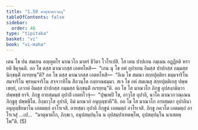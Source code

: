 ```yaml
---
title: "1.50 มาตุฆาตกวตฺถุ"
tableOfContents: false
sidebar:
  order: 46
type: "tipitaka"
basket: "vi"
book: "vi-maha"
---
```



<DynamicBreadcrumb />

<Division number="112" book="vi-maha">

<Paragraph number="486" book="vi-maha">
เตน โข ปน สมเยน อญฺญตโร มาณวโก มาตรํ ชีวิตา โวโรเปสิ. โส เตน ปาปเกน กมฺเมน อฏฺฏียติ หรายติ ชิคุจฺฉติ. อถ โข ตสฺส มาณวกสฺส เอตทโหสิ—  “เกน นุ โข อหํ อุปาเยน อิมสฺส ปาปกสฺส กมฺมสฺส นิกฺขนฺติํ กเรยฺยนฺ”ติ? อถ โข ตสฺส มาณวกสฺส เอตทโหสิ—  “อิเม โข สมณา สกฺยปุตฺติยา ธมฺมจาริโน สมจาริโน พฺรหฺมจาริโน สจฺจวาทิโน สีลวนฺโต กลฺยาณธมฺมา. สเจ โข อหํ สมเณสุ สกฺยปุตฺติเยสุ ปพฺพเชยฺยํ, เอวาหํ อิมสฺส ปาปกสฺส กมฺมสฺส นิกฺขนฺติํ กเรยฺยนฺ”ติ. อถ โข โส มาณวโก ภิกฺขู อุปสงฺกมิตฺวา ปพฺพชฺชํ ยาจิ. ภิกฺขู อายสฺมนฺตํ อุปาลิํ เอตทโวจุํ—  “ปุพฺเพปิ โข, อาวุโส อุปาลิ, นาโค มาณวกวณฺเณน ภิกฺขูสุ ปพฺพชิโต. อิงฺฆาวุโส อุปาลิ, อิมํ มาณวกํ อนุยุญฺชาหี”ติ. อถ โข โส มาณวโก อายสฺมตา อุปาลินา อนุยุญฺชียมาโน เอตมตฺถํ อาโรเจสิ. อายสฺมา อุปาลิ ภิกฺขูนํ เอตมตฺถํ อาโรเจสิ. ภิกฺขู ภควโต เอตมตฺถํ อาโรเจสุํ …เป…  “มาตุฆาตโก, ภิกฺขเว, อนุปสมฺปนฺโน น อุปสมฺปาเทตพฺโพ, อุปสมฺปนฺโน นาเสตพฺโพ”ติ. (5)
</Paragraph>
</Division>